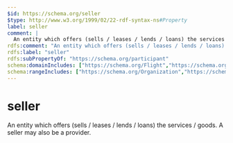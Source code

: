 ```yaml
---
$id: https://schema.org/seller
$type: http://www.w3.org/1999/02/22-rdf-syntax-ns#Property
label: seller
comment: |
  An entity which offers (sells / leases / lends / loans) the services / goods.  A seller may also be a provider.
rdfs:comment: "An entity which offers (sells / leases / lends / loans) the services / goods.  A seller may also be a provider."
rdfs:label: "seller"
rdfs:subPropertyOf: "https://schema.org/participant"
schema:domainIncludes: ["https://schema.org/Flight","https://schema.org/BuyAction","https://schema.org/Demand","https://schema.org/Offer","https://schema.org/Order"]
schema:rangeIncludes: ["https://schema.org/Organization","https://schema.org/Person"]
---
```


# seller

An entity which offers (sells / leases / lends / loans) the services / goods.  A seller may also be a provider.

